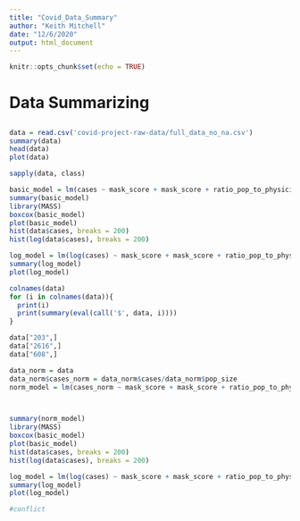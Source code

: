 ```yaml
---
title: "Covid_Data_Summary"
author: "Keith Mitchell"
date: "12/6/2020"
output: html_document
---
```


```r
knitr::opts_chunk$set(echo = TRUE)
```

# Data Summarizing


## 
```r
data = read.csv('covid-project-raw-data/full_data_no_na.csv')
summary(data)
head(data)
plot(data)
```





```r
sapply(data, class)
```


```r
basic_model = lm(cases ~ mask_score + mask_score + ratio_pop_to_physician + unemploy_rate + HS_grad_rate + flu_vacc_. + uninsured + median_income + pop_size + X._rural + life_expectancy + sim_diversity_index, data = data)
summary(basic_model)
library(MASS)
boxcox(basic_model)
plot(basic_model)
hist(data$cases, breaks = 200)
hist(log(data$cases), breaks = 200)
```



```r
log_model = lm(log(cases) ~ mask_score + mask_score + ratio_pop_to_physician + unemploy_rate + HS_grad_rate + flu_vacc_. + uninsured + median_income + pop_size + X._rural + life_expectancy + sim_diversity_index, data = data)
summary(log_model)
plot(log_model)
```



```r
colnames(data)
for (i in colnames(data)){
  print(i)
  print(summary(eval(call('$', data, i))))
}

```


```r
data["203",]
data["2616",]
data["608",]

```





```r
data_norm = data
data_norm$cases_norm = data_norm$cases/data_norm$pop_size
norm_model = lm(cases_norm ~ mask_score + mask_score + ratio_pop_to_physician + unemploy_rate + HS_grad_rate + flu_vacc_. + uninsured + median_income +  X._rural + life_expectancy + sim_diversity_index, data = data_norm)



summary(norm_model)
library(MASS)
boxcox(basic_model)
plot(basic_model)
hist(data$cases, breaks = 200)
hist(log(data$cases), breaks = 200)

```


```r
log_model = lm(log(cases) ~ mask_score + mask_score + ratio_pop_to_physician + unemploy_rate + HS_grad_rate + flu_vacc_. + uninsured + median_income + pop_size + X._rural + life_expectancy + sim_diversity_index, data = data)
summary(log_model)
plot(log_model)

#conflict
```









